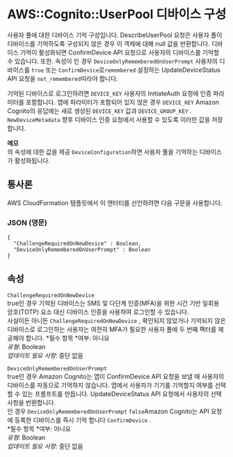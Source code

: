 # AWS::Cognito::UserPool 디바이스 구성

사용자 풀에 대한 디바이스 기억 구성입니다. DescribeUserPool 요청은 사용자 풀이 디바이스를 기억하도록 구성되지 않은 경우 이 객체에 대해 null 값을 반환합니다. 디바이스 기억이 활성화되면 ConfirmDevice API 요청으로 사용자의 디바이스를 기억할 수 있습니다. 또한. 속성이 인 경우 `DeviceOnlyRememberedOnUserPrompt` 사용자의 디바이스를 `true` 또는 `ConfirmDevice`로`remembered` 설정하는 UpdateDeviceStatus API 요청을 `not_remembered`따라야 합니다.

기억된 디바이스로 로그인하려면 `DEVICE_KEY` 사용자의 InitiateAuth 요청에 인증 파라미터를 포함합니다. 앱에 파라미터가 포함되어 있지 않은 경우 `DEVICE_KEY` Amazon Cognito의 응답에는 새로 생성된 `DEVICE_KEY` 값과 `DEVICE_GROUP_KEY` . `NewDeviceMetadata` 향후 디바이스 인증 요청에서 사용할 수 있도록 이러한 값을 저장합니다.

**메모**  
의 속성에 대한 값을 제공 `DeviceConfiguration`하면 사용자 풀을 기억하는 디바이스가 활성화됩니다.

## 통사론

AWS CloudFormation 템플릿에서 이 엔터티를 선언하려면 다음 구문을 사용합니다.

### JSON (영문)

```
{
  "ChallengeRequiredOnNewDevice" : Boolean,
  "DeviceOnlyRememberedOnUserPrompt" : Boolean
}
```

## 속성

`ChallengeRequiredOnNewDevice`  
true인 경우 기억된 디바이스는 SMS 및 다단계 인증(MFA)을 위한 시간 기반 일회용 암호(TOTP) 요소 대신 디바이스 인증을 사용하여 로그인할 수 있습니다.  
사실이든 아니든 `ChallengeRequiredOnNewDevice` , 확인되지 않았거나 기억되지 않은 디바이스로 로그인하는 사용자는 여전히 MFA가 필요한 사용자 풀에 두 번째 팩터를 제공해야 합니다.
*필수 항목 *여부: 아니요  
_유형_: Boolean  
_업데이트 필요 사항_: 중단 없음

`DeviceOnlyRememberedOnUserPrompt`  
true인 경우 Amazon Cognito는 앱이 ConfirmDevice API 요청을 보낼 때 사용자의 디바이스를 자동으로 기억하지 않습니다. 앱에서 사용자가 기기를 기억할지 여부를 선택할 수 있는 프롬프트를 만듭니다. UpdateDeviceStatus API 요청에서 사용자의 선택 사항을 반환합니다.  
인 경우 `DeviceOnlyRememberedOnUserPrompt` `false`Amazon Cognito는 API 요청에 등록한 디바이스를 즉시 기억 합니다 `ConfirmDevice` .  
*필수 항목 *여부: 아니요  
_유형_: Boolean  
_업데이트 필요 사항_: 중단 없음
